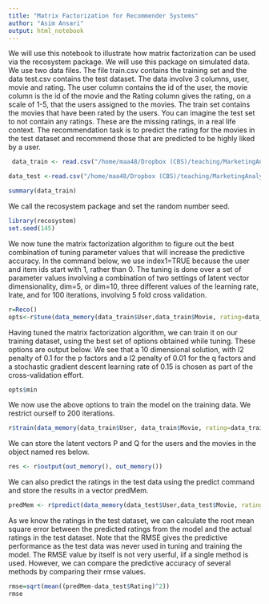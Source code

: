```yaml
---
title: "Matrix Factorization for Recommender Systems"
author: "Asim Ansari"
output: html_notebook
---
```


We will use this notebook to illustrate how matrix factorization can be used via the recosystem package. We will use this package on simulated data. We use two data files. The file train.csv contains the training set and the data test.csv contains the test dataset. The data involve 3 columns, user, movie and rating. The user column contains the id of the user, the movie column is the id of the movie and the Rating column gives the rating, on a scale of 1-5, that the users assigned to the movies. The train set contains the movies that have been rated by the users. You can imagine the test set to not contain any ratings. These are the missing ratings, in a real life context. The recommendation task is to predict the rating for the movies in the test dataset and recommend those that are predicted to be highly liked by a user. 

```r
 data_train <- read.csv("/home/maa48/Dropbox (CBS)/teaching/MarketingAnalytics/Clv/train.csv")
```

```r
data_test <-read.csv("/home/maa48/Dropbox (CBS)/teaching/MarketingAnalytics/Clv/test.csv")
```


```r
summary(data_train)
```
We call the recosystem package and set the random number seed.

```r
library(recosystem)
set.seed(145)

```

We now tune the matrix factorization algorithm to figure out the best combination of tuning parameter values that will increase the predictive accuracy. In the command below, we use index1=TRUE because the user and item ids start with 1, rather than 0. The tuning is done over a set of parameter values involving a combination of two settings of latent vector dimensionality, dim=5, or dim=10, three different values of the learning rate, lrate, and for 100 iterations, involving 5 fold cross validation. 

```r
r=Reco()
opts<-r$tune(data_memory(data_train$User,data_train$Movie, rating=data_train$Rating, index1=TRUE), opts=list(dim=c(5,10), lrate=c(0.05,0.1, 0.15),  niter=200, nfold=5, verbose=FALSE))
```

Having tuned the matrix factorization algorithm, we can train it on our training dataset, using the best set of options obtained while tuning. These options are output below. We see that a 10 dimensional solution, with l2 penalty of 0.1 for the p factors and a l2 penalty of 0.01 for the q factors and a stochastic gradient descent learning rate of 0.15 is chosen as part of the cross-validation effort. 

```r
opts$min
```
We now use the above options to train the model on the training data. We restrict ourself to 200 iterations. 

```r
r$train(data_memory(data_train$User, data_train$Movie, rating=data_train$Rating, index1=TRUE), opts=c(opts$min, nthread=1, niter=200))
```
We can store the latent vectors P and Q for the users and the movies in the object named res below. 

```r
res <- r$output(out_memory(), out_memory())

```


We can also predict the ratings in the test data using the predict command and store the results in a vector predMem. 

```r
predMem <- r$predict(data_memory(data_test$User,data_test$Movie, rating=NULL, index1=TRUE),out_memory())
```

As we know the ratings in the test dataset, we can calculate the root mean square error between the predicted ratings from the model and the actual ratings in the test dataset. Note that the RMSE gives the predictive performance as the test data was never used in tuning and training the model. The RMSE value by itself is not very userful, iif a single method is used. However, we can compare the predictive accuracy of several methods by comparing their rmse values.

```r
rmse=sqrt(mean((predMem-data_test$Rating)^2))
rmse
```


